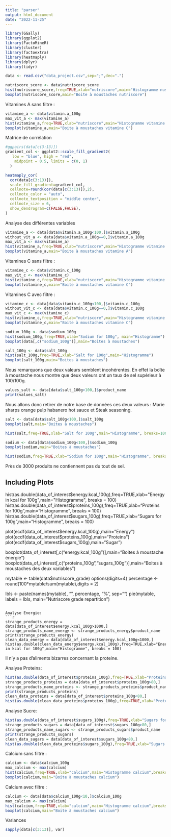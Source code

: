 ```yaml
---
title: "parser"
output: html_document
date: "2022-11-25"
---
```


```r
library(GGally)
library(ggplot2)
library(FactoMineR)
library(cluster)
library(factoextra)
library(heatmaply)
library(dplyr)
library(tidyr)
```

```r
data <- read.csv("data_project.csv",sep=";",dec=".")
```

```r
nutriscore_score <- data$nutriscore_score
hist(nutriscore_score,freq=TRUE,xlab="nutriscore",main="Histogramme nustriscore",breaks=100)
boxplot(nutriscore_score,main="Boite à moustaches nutriscore")
```
Vitamines A sans filtre :

```r
vitamine_a <- data$vitamin.a_100g
max_vit_a <- max(vitamine_a)
hist(vitamine_a,freq=TRUE,xlab="nutriscore",main="Histogramme vitamine A",breaks=100)
boxplot(vitamine_a,main="Boite à moustaches vitamine C")
```

Matrice de corrélation
```r

#ggpairs(data[c(3:13)])
gradient_col <- ggplot2::scale_fill_gradient2(
   low = "blue", high = "red", 
    midpoint = 0.5, limits = c(0, 1)
  )

heatmaply_cor(
  cor(data[c(3:13)]),
  scale_fill_gradient=gradient_col,
  cellnote=round(cor(data[c(3:13)]),2),
  cellnote_color = "auto",
  cellnote_textposition = "middle center",
  cellnote_size = 6,
  show_dendrogram=c(FALSE,FALSE),
)
```


Analyse des différentes variables
```r

vitamine_a <- data[data$vitamin.a_100g<100,]$vitamin.a_100g
without_vit_a <- data[data$vitamin.a_100g==0,]$vitamin.a_100g
max_vit_a <- max(vitamine_a)
hist(vitamine_a,freq=TRUE,xlab="nutriscore",main="Histogramme vitamine A",breaks=100)
boxplot(vitamine_a,main="Boite à moustaches vitamine A")
```

Vitamines C sans filtre :

```r
vitamine_c <- data$vitamin.c_100g
max_vit_c <- max(vitamine_c)
hist(vitamine_c,freq=TRUE,xlab="nutriscore",main="Histogramme vitamine C",breaks=100)
boxplot(vitamine_c,main="Boite à moustaches vitamine C")
```

Vitamines C avec filtre :

```r
vitamine_c <- data[data$vitamin.c_100g<100,]$vitamin.c_100g
without_vit_c <- data[data$vitamin.c_100g==0,]$vitamin.c_100g
max_vit_c <- max(vitamine_c)
hist(vitamine_c,freq=TRUE,xlab="nutriscore",main="Histogramme vitamine C",breaks=100)
boxplot(vitamine_c,main="Boite à moustaches vitamine C")
```

```r
sodium_100g <- data$sodium_100g
hist(sodium_100g,freq=TRUE,xlab="Sodium for 100g", main="Histogramme")
boxplot(data[,c("sodium_100g")],main="Boites à moustaches")

```
```r
salt_100g <- data$salt_100g
hist(salt_100g,freq=TRUE,xlab="Salt for 100g",main="Histogramme")
boxplot(salt_100g,main="Boites à moustaches")
```

Nous remarquons que deux valeurs semblent incohérentes. En effet la boîte à moustache nous montre que deux valeurs ont un taux de sel supérieur à 100/100g. 


```r
values_salt <- data[data$salt_100g>100,]$product_name
print(values_salt)
```
Nous allons donc retirer de notre base de données ces deux valeurs : Marie sharps orange pulp habanero hot sauce et Steak seasoning. 

```r
salt <- data[data$salt_100g<100,]$salt_100g
boxplot(salt,main="Boites à moustaches")

hist(salt,freq=TRUE,xlab="Salt for 100g",main="Histogramme", breaks=100)

```
```r
sodium <- data[data$sodium_100g<100,]$sodium_100g
boxplot(sodium,main="Boites à moustaches")

hist(sodium,freq=TRUE,xlab="Sodium for 100g",main="Histogramme", breaks=100)
```

Près de 3000 produits ne contiennent pas du tout de sel. 

## Including Plots
hist(as.double(data_of_interest$energy.kcal_100g),freq=TRUE,xlab="Energy in kcal for 100g",main="Histogramme", breaks = 100)
hist(as.double(data_of_interest$proteins_100g),freq=TRUE,xlab="Proteins for 100g",main="Histogramme", breaks = 100)
hist(as.double(data_of_interest$sugars_100g),freq=TRUE,xlab="Sugars for 100g",main="Histogramme", breaks = 100)

plot(ecdf(data_of_interest$energy.kcal_100g),main="Energy")
plot(ecdf(data_of_interest$proteins_100g),main="Proteins")
plot(ecdf(data_of_interest$sugars_100g),main="Sugar")

boxplot(data_of_interest[,c("energy.kcal_100g")],main="Boites à moustache énergie")
boxplot(data_of_interest[,c("proteins_100g","sugars_100g")],main="Boites à moustaches des deux variables")

mytable <- table(data$nutriscore_grade)
options(digits=4)
percentage <- round(100*mytable/sum(mytable),digits = 2)

lbls <- paste(names(mytable), "\n", percentage, "%", sep="")
pie(mytable, labels = lbls,
   main="Nutriscore grade repartition")
```

Analyse Energie:
```r
strange_products_energy = data[data_of_interest$energy.kcal_100g>1000,]
strange_products_name_energy <- strange_products_energy$product_name
print(strange_products_energy)
clean_data_energy = data[data_of_interest$energy.kcal_100g<1000,]
hist(as.double(clean_data_energy$energy.kcal_100g),freq=TRUE,xlab="Energy in kcal for 100g",main="Histogramme", breaks = 100)
```
Il n'y a pas d'aliments bizarres concernant la proteine.

Analyse Proteins:
```r
hist(as.double(data_of_interest$proteins_100g),freq=TRUE,xlab="Proteins for 100g",main="Histogramme", breaks = 100)
strange_products_proteins = data[data_of_interest$proteins_100g>80,]
strange_products_name_proteins <- strange_products_proteins$product_name
print(strange_products_proteins)
clean_data_proteins = data[data_of_interest$proteins_100g<80,]
hist(as.double(clean_data_proteins$proteins_100g),freq=TRUE,xlab="Proteins for 100g",main="Histogramme", breaks = 100)
```
Analyse Sucre:
```r
hist(as.double(data_of_interest$sugars_100g),freq=TRUE,xlab="Sugars for 100g",main="Histogramme", breaks = 100)
strange_products_sugars = data[data_of_interest$sugars_100g>80,]
strange_products_name_sugars <- strange_products_sugars$product_name
print(strange_products_sugars)
clean_data_sugars = data[data_of_interest$sugars_100g<80,]
hist(as.double(clean_data_proteins$sugars_100g),freq=TRUE,xlab="Sugars for 100g",main="Histogramme", breaks = 100)
```

Calcium sans filtre :
```r
calcium <- data$calcium_100g
max_calcium <- max(calcium)
hist(calcium,freq=TRUE,xlab="calcium",main="Histogramme calcium",breaks=100,xlim = c(0,max_calcium))
boxplot(calcium,main="Boite à moustaches calcium")
```

Calcium avec filtre :

```r
calcium <- data[data$calcium_100g<10,]$calcium_100g
max_calcium <- max(calcium)
hist(calcium,freq=TRUE,xlab="calcium",main="Histogramme calcium",breaks=100,xlim = c(0,max_calcium))
boxplot(calcium,main="Boite à moustaches calcium")
```
Variances 
```r
sapply(data[c(3:13)], var)
```

